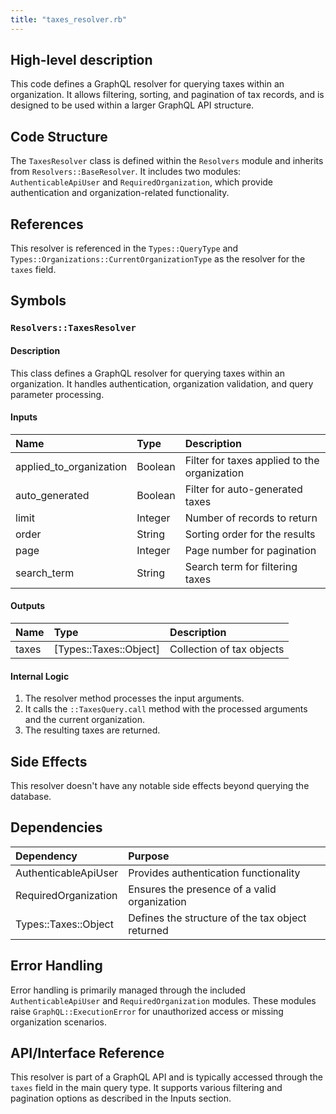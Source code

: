 ```yaml
---
title: "taxes_resolver.rb"
---
```


## High-level description
This code defines a GraphQL resolver for querying taxes within an organization. It allows filtering, sorting, and pagination of tax records, and is designed to be used within a larger GraphQL API structure.

## Code Structure
The `TaxesResolver` class is defined within the `Resolvers` module and inherits from `Resolvers::BaseResolver`. It includes two modules: `AuthenticableApiUser` and `RequiredOrganization`, which provide authentication and organization-related functionality.

## References
This resolver is referenced in the `Types::QueryType` and `Types::Organizations::CurrentOrganizationType` as the resolver for the `taxes` field.

## Symbols

### `Resolvers::TaxesResolver`
#### Description
This class defines a GraphQL resolver for querying taxes within an organization. It handles authentication, organization validation, and query parameter processing.

#### Inputs
| Name | Type | Description |
|:-----|:-----|:------------|
| applied_to_organization | Boolean | Filter for taxes applied to the organization |
| auto_generated | Boolean | Filter for auto-generated taxes |
| limit | Integer | Number of records to return |
| order | String | Sorting order for the results |
| page | Integer | Page number for pagination |
| search_term | String | Search term for filtering taxes |

#### Outputs
| Name | Type | Description |
|:-----|:-----|:------------|
| taxes | [Types::Taxes::Object] | Collection of tax objects |

#### Internal Logic
1. The resolver method processes the input arguments.
2. It calls the `::TaxesQuery.call` method with the processed arguments and the current organization.
3. The resulting taxes are returned.

## Side Effects
This resolver doesn't have any notable side effects beyond querying the database.

## Dependencies
| Dependency | Purpose |
|:-----------|:--------|
| AuthenticableApiUser | Provides authentication functionality |
| RequiredOrganization | Ensures the presence of a valid organization |
| Types::Taxes::Object | Defines the structure of the tax object returned |

## Error Handling
Error handling is primarily managed through the included `AuthenticableApiUser` and `RequiredOrganization` modules. These modules raise `GraphQL::ExecutionError` for unauthorized access or missing organization scenarios.

## API/Interface Reference
This resolver is part of a GraphQL API and is typically accessed through the `taxes` field in the main query type. It supports various filtering and pagination options as described in the Inputs section.
